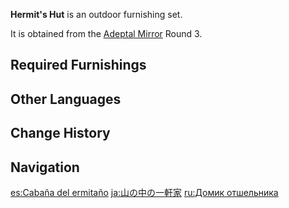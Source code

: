 {{Furnishing Infobox
|id             = 350017
|image          = Furnishing Set Hermit's Hut Display.png
|category       = Outdoor Set
|subcategory    = Set
|quality        = 4
|adeptal_energy = 320
|load           = 705
|description    = A house that can found in many places around Liyue. A street light is set up outside the door for the convenience of passers-by.<br />The people of Liyue are a friendly sort for the most part. Even those who live apart from others in the mountains don't mind receiving a guest for the night. Indeed, you can expect a fine meal and some tea should you drop by.
|blueprint      = Adeptal Mirror
|adeptal mirror = 3
}}
'''Hermit's Hut''' is an outdoor furnishing set.

It is obtained from the [[Adeptal Mirror]] Round 3.

==Required Furnishings==
{{Recipe
|type = Furnishing Set
|"The Color of the Wind" = 1
|Evil-Repelling Lantern: All-Around Lighting = 1
|Weathered Bamboo Fence = 6
|Liyue House: Solitary Retreat = 1
|sort = "The Color of the Wind";Evil-Repelling Lantern: All-Around Lighting;Weathered Bamboo Fence;Liyue House: Solitary Retreat
|yield = 0
}}

==Other Languages==
{{Other Languages
|en      = Hermit's Hut
|zhs     = 山间独居之屋
|zhs_rm  = Shān Jiān Dújū zhī Wū
|zht     = 山間獨居之屋
|zht_rm  = Shān Jiān Dújū zhī Wū
|zh_tl   = 
|ja      = 山の中の一軒家
|ja_rm   = Yama no Naka no Ikken'ya
|ja_tl   = Lone House in the Mountains
|ko      = 산속 오두막
|ko_rm   = Sansok Odumak
|ko_tl   = Cabin in the Mountains
|es      = Cabaña del ermitaño
|es_tl   = Hermit's Hut
|fr      = Cabane de l'hermite
|fr_tl   = Hermit's Hut
|ru      = Домик отшельника
|ru_tl   = Hermit's Little House
|th      = บ้านเดี่ยวบนเนินเขา
|th_rm   = 
|th_tl   = 
|vi      = Nhà Nhỏ Giữa Núi Rừng
|vi_tl   = 
|de      = Einsiedlerhütte
|de_tl   = Hermit's Hut
|id      = Pondok Pertapa
|id_tl   = Hermit's Hut
|pt      = Casa Solitária nas Montanhas
|pt_tl   = 
|tr      = Dağ Kulübesi
|tr_tl   = 
|it      = Rifugio dell'eremita
|it_tl   = 
}}

==Change History==
{{Change History|1.5}}

==Navigation==
{{Furnishing Navbox/Sets|type=regular}}

[[es:Cabaña del ermitaño]]
[[ja:山の中の一軒家]]
[[ru:Домик отшельника]]